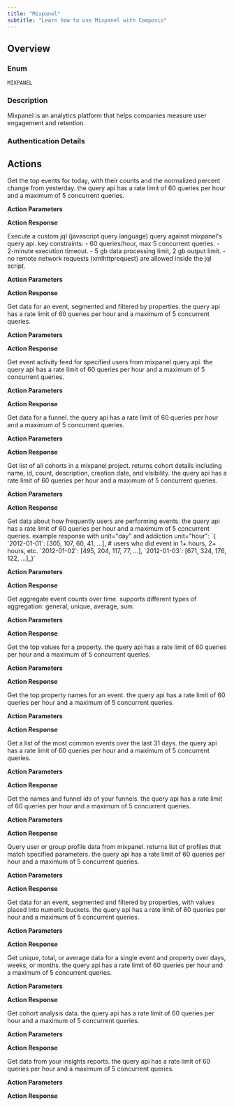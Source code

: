 ```yaml
---
title: "Mixpanel"
subtitle: "Learn how to use Mixpanel with Composio"
---
```



## Overview

### Enum
`MIXPANEL`

### Description
Mixpanel is an analytics platform that helps companies measure user
    engagement and retention.

### Authentication Details

<Accordion title="BASIC">
<ParamField path="username" type="string" required={true}>
</ParamField>

<ParamField path="password" type="string" required={true}>
</ParamField>

<ParamField path="region" type="string" required={true}>
</ParamField>

</Accordion>


## Actions

<AccordionGroup>
<Accordion title="MIXPANEL_TODAYS_TOP_EVENTS">
Get the top events for today, with their counts and the normalized percent change from yesterday. the query api has a rate limit of 60 queries per hour and a maximum of 5 concurrent queries.

**Action Parameters**

<ParamField path="project_id" type="integer" required={true}>
</ParamField>

<ParamField path="workspace_id" type="integer">
</ParamField>

<ParamField path="type" type="string" required={true}>
</ParamField>

<ParamField path="limit" type="integer" default="100">
</ParamField>


**Action Response**

<ParamField path="data" type="object">
</ParamField>

<ParamField path="successful" type="boolean">
</ParamField>

<ParamField path="error" type="">
</ParamField>

</Accordion>

<Accordion title="MIXPANEL_JQL_QUERY">
Execute a custom jql (javascript query language) query against mixpanel's query api. key constraints: - 60 queries/hour, max 5 concurrent queries. - 2-minute execution timeout. - 5 gb data processing limit, 2 gb output limit. - no remote network requests (xmlhttprequest) are allowed inside the jql script.

**Action Parameters**

<ParamField path="project_id" type="integer" required={true}>
</ParamField>

<ParamField path="workspace_id" type="integer">
</ParamField>

<ParamField path="script" type="string" required={true}>
</ParamField>

<ParamField path="params" type="object">
</ParamField>


**Action Response**

<ParamField path="data" type="">
</ParamField>

<ParamField path="successful" type="boolean">
</ParamField>

<ParamField path="error" type="">
</ParamField>

</Accordion>

<Accordion title="MIXPANEL_QUERY_SEGMENTATION">
Get data for an event, segmented and filtered by properties. the query api has a rate limit of 60 queries per hour and a maximum of 5 concurrent queries.

**Action Parameters**

<ParamField path="project_id" type="integer" required={true}>
</ParamField>

<ParamField path="workspace_id" type="integer">
</ParamField>

<ParamField path="event" type="string" required={true}>
</ParamField>

<ParamField path="from_date" type="string" required={true}>
</ParamField>

<ParamField path="to_date" type="string" required={true}>
</ParamField>

<ParamField path="on" type="string">
</ParamField>

<ParamField path="unit" type="string" default="day">
</ParamField>

<ParamField path="interval" type="integer">
</ParamField>

<ParamField path="where" type="string">
</ParamField>

<ParamField path="limit" type="integer" default="60">
</ParamField>

<ParamField path="type" type="string" default="general">
</ParamField>


**Action Response**

<ParamField path="data" type="object">
</ParamField>

<ParamField path="successful" type="boolean">
</ParamField>

<ParamField path="error" type="">
</ParamField>

</Accordion>

<Accordion title="MIXPANEL_PROFILE_EVENT_ACTIVITY">
Get event activity feed for specified users from mixpanel query api. the query api has a rate limit of 60 queries per hour and a maximum of 5 concurrent queries.

**Action Parameters**

<ParamField path="project_id" type="integer" required={true}>
</ParamField>

<ParamField path="workspace_id" type="integer">
</ParamField>

<ParamField path="distinct_ids" type="array" required={true}>
</ParamField>

<ParamField path="from_date" type="string" required={true}>
</ParamField>

<ParamField path="to_date" type="string" required={true}>
</ParamField>


**Action Response**

<ParamField path="data" type="object">
</ParamField>

<ParamField path="successful" type="boolean">
</ParamField>

<ParamField path="error" type="">
</ParamField>

</Accordion>

<Accordion title="MIXPANEL_QUERY_FUNNEL">
Get data for a funnel. the query api has a rate limit of 60 queries per hour and a maximum of 5 concurrent queries.

**Action Parameters**

<ParamField path="project_id" type="integer" required={true}>
</ParamField>

<ParamField path="workspace_id" type="integer">
</ParamField>

<ParamField path="funnel_id" type="integer" required={true}>
</ParamField>

<ParamField path="from_date" type="string" required={true}>
</ParamField>

<ParamField path="to_date" type="string" required={true}>
</ParamField>

<ParamField path="length" type="integer">
</ParamField>

<ParamField path="length_unit" type="string">
</ParamField>

<ParamField path="interval" type="integer" default="1">
</ParamField>

<ParamField path="unit" type="string">
</ParamField>

<ParamField path="on" type="string">
</ParamField>

<ParamField path="where" type="string">
</ParamField>

<ParamField path="limit" type="integer" default="255">
</ParamField>


**Action Response**

<ParamField path="data" type="object">
</ParamField>

<ParamField path="successful" type="boolean">
</ParamField>

<ParamField path="error" type="">
</ParamField>

</Accordion>

<Accordion title="MIXPANEL_LIST_COHORTS">
Get list of all cohorts in a mixpanel project. returns cohort details including name, id, count, description, creation date, and visibility. the query api has a rate limit of 60 queries per hour and a maximum of 5 concurrent queries.

**Action Parameters**

<ParamField path="project_id" type="integer" required={true}>
</ParamField>

<ParamField path="workspace_id" type="integer">
</ParamField>


**Action Response**

<ParamField path="data" type="object">
</ParamField>

<ParamField path="successful" type="boolean">
</ParamField>

<ParamField path="error" type="">
</ParamField>

</Accordion>

<Accordion title="MIXPANEL_QUERY_FREQUENCY_REPORT">
Get data about how frequently users are performing events. the query api has a rate limit of 60 queries per hour and a maximum of 5 concurrent queries. example response with unit="day" and addiction unit="hour": `{ `2012-01-01`: [305, 107, 60, 41, ...], # users who did event in 1+ hours, 2+ hours, etc. `2012-01-02`: [495, 204, 117, 77, ...], `2012-01-03`: [671, 324, 176, 122, ...]_}`

**Action Parameters**

<ParamField path="project_id" type="integer" required={true}>
</ParamField>

<ParamField path="workspace_id" type="integer">
</ParamField>

<ParamField path="from_date" type="string" required={true}>
</ParamField>

<ParamField path="to_date" type="string" required={true}>
</ParamField>

<ParamField path="unit" type="string" required={true}>
</ParamField>

<ParamField path="addiction_unit" type="string" required={true}>
</ParamField>

<ParamField path="event" type="string">
</ParamField>

<ParamField path="where" type="string">
</ParamField>

<ParamField path="on" type="string">
</ParamField>

<ParamField path="limit" type="integer">
</ParamField>


**Action Response**

<ParamField path="data" type="object">
</ParamField>

<ParamField path="metadata" type="object">
</ParamField>

<ParamField path="computed_at" type="string">
</ParamField>

<ParamField path="successful" type="boolean">
</ParamField>

<ParamField path="error" type="">
</ParamField>

</Accordion>

<Accordion title="MIXPANEL_AGGREGATE_EVENT_COUNTS">
Get aggregate event counts over time. supports different types of aggregation: general, unique, average, sum.

**Action Parameters**

<ParamField path="project_id" type="integer" required={true}>
</ParamField>

<ParamField path="workspace_id" type="integer">
</ParamField>

<ParamField path="from_date" type="string" required={true}>
</ParamField>

<ParamField path="to_date" type="string" required={true}>
</ParamField>

<ParamField path="unit" type="string" default="day">
</ParamField>

<ParamField path="event" type="string">
</ParamField>

<ParamField path="events" type="array">
</ParamField>

<ParamField path="where" type="string">
</ParamField>

<ParamField path="type" type="string" default="general">
</ParamField>

<ParamField path="interval" type="integer">
</ParamField>


**Action Response**

<ParamField path="data" type="object">
</ParamField>

<ParamField path="successful" type="boolean">
</ParamField>

<ParamField path="error" type="">
</ParamField>

</Accordion>

<Accordion title="MIXPANEL_TOP_EVENT_PROPERTY_VALUES">
Get the top values for a property. the query api has a rate limit of 60 queries per hour and a maximum of 5 concurrent queries.

**Action Parameters**

<ParamField path="project_id" type="integer" required={true}>
</ParamField>

<ParamField path="workspace_id" type="integer">
</ParamField>

<ParamField path="event" type="string" required={true}>
</ParamField>

<ParamField path="name" type="string" required={true}>
</ParamField>

<ParamField path="limit" type="integer" default="255">
</ParamField>


**Action Response**

<ParamField path="data" type="array">
</ParamField>

<ParamField path="successful" type="boolean">
</ParamField>

<ParamField path="error" type="">
</ParamField>

</Accordion>

<Accordion title="MIXPANEL_TOP_EVENT_PROPERTIES">
Get the top property names for an event. the query api has a rate limit of 60 queries per hour and a maximum of 5 concurrent queries.

**Action Parameters**

<ParamField path="project_id" type="integer" required={true}>
</ParamField>

<ParamField path="workspace_id" type="integer">
</ParamField>

<ParamField path="event" type="string" required={true}>
</ParamField>

<ParamField path="limit" type="integer" default="10">
</ParamField>


**Action Response**

<ParamField path="data" type="object">
</ParamField>

<ParamField path="successful" type="boolean">
</ParamField>

<ParamField path="error" type="">
</ParamField>

</Accordion>

<Accordion title="MIXPANEL_TOP_EVENTS">
Get a list of the most common events over the last 31 days. the query api has a rate limit of 60 queries per hour and a maximum of 5 concurrent queries.

**Action Parameters**

<ParamField path="project_id" type="integer" required={true}>
</ParamField>

<ParamField path="workspace_id" type="integer">
</ParamField>

<ParamField path="type" type="string" required={true}>
</ParamField>

<ParamField path="limit" type="integer" default="255">
</ParamField>


**Action Response**

<ParamField path="data" type="array">
</ParamField>

<ParamField path="successful" type="boolean">
</ParamField>

<ParamField path="error" type="">
</ParamField>

</Accordion>

<Accordion title="MIXPANEL_LIST_FUNNELS">
Get the names and funnel ids of your funnels. the query api has a rate limit of 60 queries per hour and a maximum of 5 concurrent queries.

**Action Parameters**

<ParamField path="project_id" type="integer" required={true}>
</ParamField>

<ParamField path="workspace_id" type="integer">
</ParamField>


**Action Response**

<ParamField path="data" type="array">
</ParamField>

<ParamField path="successful" type="boolean">
</ParamField>

<ParamField path="error" type="">
</ParamField>

</Accordion>

<Accordion title="MIXPANEL_QUERY_PROFILES">
Query user or group profile data from mixpanel. returns list of profiles that match specified parameters. the query api has a rate limit of 60 queries per hour and a maximum of 5 concurrent queries.

**Action Parameters**

<ParamField path="project_id" type="integer" required={true}>
</ParamField>

<ParamField path="workspace_id" type="integer">
</ParamField>

<ParamField path="distinct_id" type="string">
</ParamField>

<ParamField path="distinct_ids" type="array">
</ParamField>

<ParamField path="data_group_id" type="string">
</ParamField>

<ParamField path="where" type="string">
</ParamField>

<ParamField path="output_properties" type="array">
</ParamField>

<ParamField path="session_id" type="string">
</ParamField>

<ParamField path="page" type="integer">
</ParamField>

<ParamField path="behaviors" type="integer">
</ParamField>

<ParamField path="as_of_timestamp" type="integer">
</ParamField>

<ParamField path="filter_by_cohort" type="object">
</ParamField>

<ParamField path="include_all_users" type="boolean" default="True">
</ParamField>


**Action Response**

<ParamField path="data" type="object">
</ParamField>

<ParamField path="successful" type="boolean">
</ParamField>

<ParamField path="error" type="">
</ParamField>

</Accordion>

<Accordion title="MIXPANEL_QUERY_NUMERIC_SEGMENTATION">
Get data for an event, segmented and filtered by properties, with values placed into numeric buckets. the query api has a rate limit of 60 queries per hour and a maximum of 5 concurrent queries.

**Action Parameters**

<ParamField path="project_id" type="integer" required={true}>
</ParamField>

<ParamField path="workspace_id" type="integer">
</ParamField>

<ParamField path="event" type="string" required={true}>
</ParamField>

<ParamField path="from_date" type="string" required={true}>
</ParamField>

<ParamField path="to_date" type="string" required={true}>
</ParamField>

<ParamField path="on" type="string" required={true}>
</ParamField>

<ParamField path="unit" type="string" default="day">
</ParamField>

<ParamField path="where" type="string">
</ParamField>

<ParamField path="type" type="string" default="day">
</ParamField>


**Action Response**

<ParamField path="data" type="object">
</ParamField>

<ParamField path="successful" type="boolean">
</ParamField>

<ParamField path="error" type="">
</ParamField>

</Accordion>

<Accordion title="MIXPANEL_AGGREGATED_EVENT_PROPERTY_VALUES">
Get unique, total, or average data for a single event and property over days, weeks, or months. the query api has a rate limit of 60 queries per hour and a maximum of 5 concurrent queries.

**Action Parameters**

<ParamField path="project_id" type="integer" required={true}>
</ParamField>

<ParamField path="workspace_id" type="integer">
</ParamField>

<ParamField path="event" type="string" required={true}>
</ParamField>

<ParamField path="name" type="string" required={true}>
</ParamField>

<ParamField path="values" type="array">
</ParamField>

<ParamField path="type" type="string" required={true}>
</ParamField>

<ParamField path="unit" type="string" required={true}>
</ParamField>

<ParamField path="interval" type="integer">
</ParamField>

<ParamField path="from_date" type="string">
</ParamField>

<ParamField path="to_date" type="string">
</ParamField>

<ParamField path="format" type="string" default="json">
</ParamField>

<ParamField path="limit" type="integer" default="255">
</ParamField>


**Action Response**

<ParamField path="data" type="object">
</ParamField>

<ParamField path="legend_size" type="integer">
</ParamField>

<ParamField path="successful" type="boolean">
</ParamField>

<ParamField path="error" type="">
</ParamField>

</Accordion>

<Accordion title="MIXPANEL_QUERY_RETENTION_REPORT">
Get cohort analysis data. the query api has a rate limit of 60 queries per hour and a maximum of 5 concurrent queries.

**Action Parameters**

<ParamField path="project_id" type="integer" required={true}>
</ParamField>

<ParamField path="workspace_id" type="integer">
</ParamField>

<ParamField path="from_date" type="string" required={true}>
</ParamField>

<ParamField path="to_date" type="string" required={true}>
</ParamField>

<ParamField path="retention_type" type="string" default="birth">
</ParamField>

<ParamField path="born_event" type="string">
</ParamField>

<ParamField path="event" type="string">
</ParamField>

<ParamField path="born_where" type="string">
</ParamField>

<ParamField path="where" type="string">
</ParamField>

<ParamField path="interval" type="integer" default="1">
</ParamField>

<ParamField path="interval_count" type="integer" default="1">
</ParamField>

<ParamField path="unit" type="string" default="day">
</ParamField>

<ParamField path="unbounded_retention" type="boolean">
</ParamField>

<ParamField path="on" type="string">
</ParamField>

<ParamField path="limit" type="integer">
</ParamField>


**Action Response**

<ParamField path="data" type="object">
</ParamField>

<ParamField path="successful" type="boolean">
</ParamField>

<ParamField path="error" type="">
</ParamField>

</Accordion>

<Accordion title="MIXPANEL_QUERY_INSIGHT">
Get data from your insights reports. the query api has a rate limit of 60 queries per hour and a maximum of 5 concurrent queries.

**Action Parameters**

<ParamField path="project_id" type="integer" required={true}>
</ParamField>

<ParamField path="workspace_id" type="integer">
</ParamField>

<ParamField path="bookmark_id" type="integer" required={true}>
</ParamField>


**Action Response**

<ParamField path="data" type="object">
</ParamField>

<ParamField path="successful" type="boolean">
</ParamField>

<ParamField path="error" type="">
</ParamField>

</Accordion>

</AccordionGroup>
